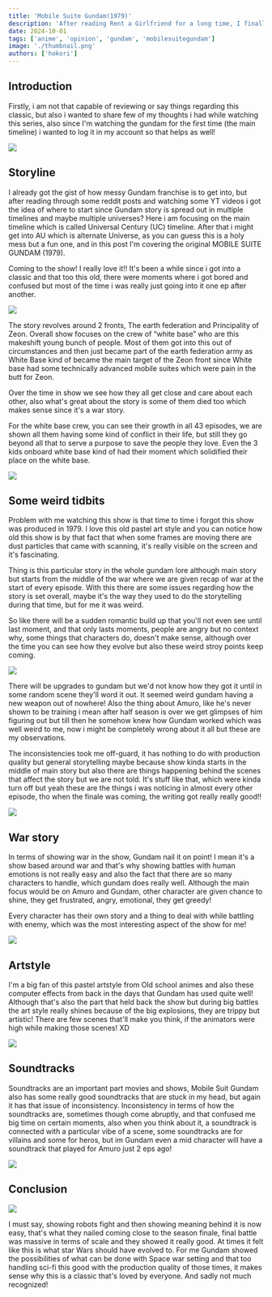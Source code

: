 ```yaml
---
title: 'Mobile Suite Gundam(1979)'
description: 'After reading Rent a Girlfriend for a long time, I finally discuss Kazuya and Chizuru’s relationship, along with the series strengths and weaknesses.'
date: 2024-10-01
tags: ['anime', 'opinion', 'gundam', 'mobilesuitegundam']
image: './thumbnail.png'
authors: ['hokori']
---
```


## Introduction

Firstly, i am not that capable of reviewing or say things regarding this classic, but also i wanted to share few of my thoughts i had while watching this series, also since I'm watching the gundam for the first time (the main timeline) i wanted to log it in my account so that helps as well!

![](assets/Group_16.png)

## Storyline

I already got the gist of how messy Gundam franchise is to get into, but after reading through some reddit posts and watching some YT videos i got the idea of where to start since Gundam story is spread out in multiple timelines and maybe multiple universes? Here i am focusing on the main timeline which is called Universal Century (UC) timeline. After that i might get into AU which is alternate Universe, as you can guess this is a holy mess but a fun one, and in this post I'm covering the original MOBILE SUITE GUNDAM (1979).

Coming to the show! I really love it!! It's been a while since i got into a classic and that too this old, there were moments where i got bored and confused but most of the time i was really just going into it one ep after another.

![](assets/Group_17.png)

The story revolves around 2 fronts, The earth federation and Principality of Zeon. Overall show focuses on the crew of “white base” who are this makeshift young bunch of people. Most of them got into this out of circumstances and then just became part of the earth federation army as White Base kind of became the main target of the Zeon front since White base had some technically advanced mobile suites which were pain in the butt for Zeon.

Over the time in show we see how they all get close and care about each other, also what's great about the story is some of them died too which makes sense since it's a war story.

For the white base crew, you can see their growth in all 43 episodes, we are shown all them having some kind of conflict in their life, but still they go beyond all that to serve a purpose to save the people they love. Even the 3 kids onboard white base kind of had their moment which solidified their place on the white base.

![](assets/Group_18.png)

## Some weird tidbits

Problem with me watching this show is that time to time i forgot this show was produced in 1979. I love this old pastel art style and you can notice how old this show is by that fact that when some frames are moving there are dust particles that came with scanning, it's really visible on the screen and it's fascinating.

Thing is this particular story in the whole gundam lore although main story but starts from the middle of the war where we are given recap of war at the start of every episode. With this there are some issues regarding how the story is set overall, maybe it's the way they used to do the storytelling during that time, but for me it was weird.

So like there will be a sudden romantic build up that you'll not even see until last moment, and that only lasts moments, people are angry but no context why, some things that characters do, doesn't make sense, although over the time you can see how they evolve but also these weird stroy points keep coming.

![](assets/Group_19.png)

There will be upgrades to gundam but we'd not know how they got it until in some random scene they'll word it out. It seemed weird gundam having a new weapon out of nowhere! Also the thing about Amuro, like he's never shown to be training i mean after half season is over we get glimpses of him figuring out but till then he somehow knew how Gundam worked which was well weird to me, now i might be completely wrong about it all but these are my observations.

The inconsistencies took me off-guard, it has nothing to do with production quality but general storytelling maybe because show kinda starts in the middle of main story but also there are things happening behind the scenes that affect the story but we are not told. It's stuff like that, which were kinda turn off but yeah these are the things i was noticing in almost every other episode, tho when the finale was coming, the writing got really really good!!

![](assets/Group_199.png)

## War story

In terms of showing war in the show, Gundam nail it on point! I mean it's a show based around war and that's why showing battles with human emotions is not really easy and also the fact that there are so many characters to handle, which gundam does really well. Although the main focus would be on Amuro and Gundam, other character are given chance to shine, they get frustrated, angry, emotional, they get greedy!

Every character has their own story and a thing to deal with while battling with enemy, which was the most interesting aspect of the show for me!

![](assets/Group_20.png)

## Artstyle

I'm a big fan of this pastel artstyle from Old school animes and also these computer effects from back in the days that Gundam has used quite well! Although that's also the part that held back the show but during big battles the art style really shines because of the big explosions, they are trippy but artistic! There are few scenes that'll make you think, if the animators were high while making those scenes! XD

![](assets/Group_21.png)

## Soundtracks

Soundtracks are an important part movies and shows, Mobile Suit Gundam also has some really good soundtracks that are stuck in my head, but again it has that issue of inconsistency. Inconsistency in terms of how the soundtracks are, sometimes though come abruptly, and that confused me big time on certain moments, also when you think about it, a soundtrack is connected with a particular vibe of a scene, some soundtracks are for villains and some for heros, but im Gundam even a mid character will have a soundtrack that played for Amuro just 2 eps ago!

![](assets/Group_22.png)

## Conclusion

![](assets/Group_23.png)

I must say, showing robots fight and then showing meaning behind it is now easy, that's what they nailed coming close to the season finale, final battle was massive in terms of scale and they showed it really good. At times it felt like this is what star Wars should have evolved to. For me Gundam showed the possibilities of what can be done with Space war setting and that too handling sci-fi this good with the production quality of those times, it makes sense why this is a classic that's loved by everyone. And sadly not much recognized!
